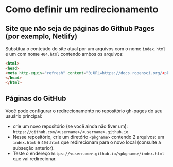 # Como definir um redirecionamento {#redirect}

## Site que não seja de páginas do Github Pages (por exemplo, Netlify) {#non-git-hub-pages-site-e-g-netlify}

Substitua o conteúdo do site atual por um arquivos com o nome `index.html` e um com nome  `404.html` contendo ambos os arquivos:

```html
<html>
<head>
<meta http-equiv="refresh" content="0;URL=https://docs.ropensci.org/<pkgname>/">  
</head>
</html>
```

## Páginas do GitHub {#git-hub-pages}

Você pode configurar o redirecionamento no repositório gh-pages do seu usuário principal:

- crie um novo repositório (se você ainda não tiver um): `https://github.com/<username>/<username>.github.io`.
- Nesse repositório, crie um diretório `<pkgname>` contendo 2 arquivos: um `index.html` e `404.html` que redirecionam para o novo local (consulte a subseção anterior).
- Teste o endereço  `https://<username>.github.io/<pkgname>/index.html` que vai redirecionar.


